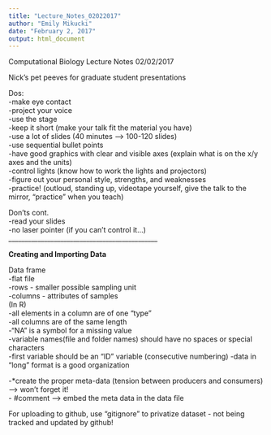 ```yaml
---
title: "Lecture_Notes_02022017"
author: "Emily Mikucki"
date: "February 2, 2017"
output: html_document
---
```

Computational Biology
Lecture Notes
02/02/2017

Nick's pet peeves for graduate student presentations   

Dos:   
-make eye contact    
-project your voice   
-use the stage    
-keep it short (make your talk fit the material you have)   
-use a lot of slides (40 minutes --> 100-120 slides)   
-use sequential bullet points    
-have good graphics with clear and visible axes (explain what is on the x/y axes and the units)    
-control lights (know how to work the lights and projectors)   
-figure out your personal style, strengths, and weaknesses   
-practice! (outloud, standing up, videotape yourself, give the talk to the mirror, "practice" when you teach)   


Don'ts cont.   
-read your slides    
-no laser pointer (if you can't control it...)   
______________________________________________

**Creating and Importing Data** 

Data frame   
-flat file   
-rows - smaller possible sampling unit    
-columns - attributes of samples   
(In R)   
-all elements in a column are of one "type"  
-all columns are of the same length    
-"NA" is a symbol for a missing value  
-variable names(file and folder names) should have no spaces or special characters   
-first variable should be an "ID" variable (consecutive numbering)
-data in "long" format is a good organization   
 
-*create the proper meta-data (tension between producers and consumers) --> won't forget it!   
- #comment --> embed the meta data in the data file  

For uploading to github, use "gitignore" to privatize dataset - not being tracked and updated by github!   


 


